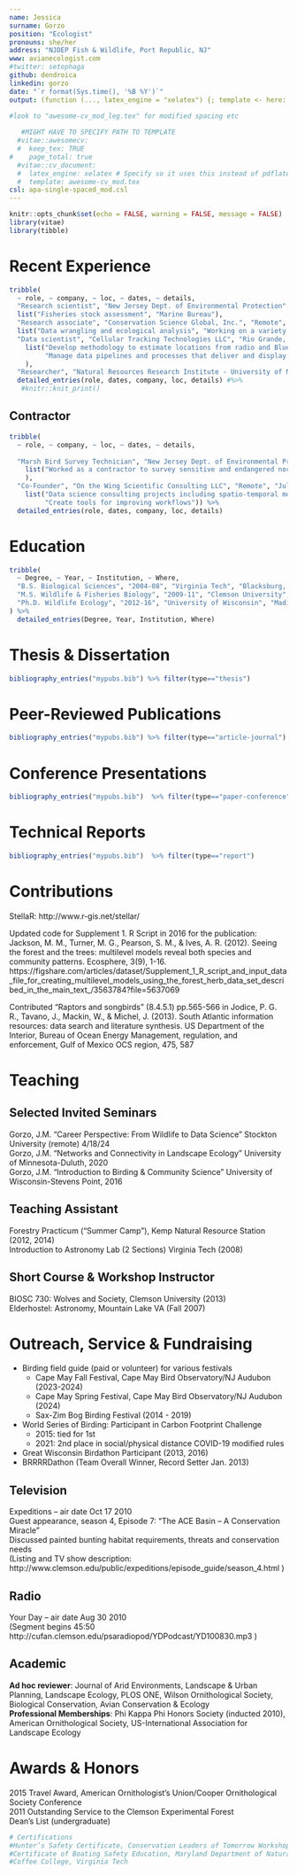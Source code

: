 ```yaml
---
name: Jessica
surname: Gorzo
position: "Ecologist"
pronouns: she/her
address: "NJDEP Fish & Wildlife, Port Republic, NJ"
www: avianecologist.com
#twitter: setophaga
github: dendroica
linkedin: gorzo
date: "`r format(Sys.time(), '%B %Y')`"
output: (function (..., latex_engine = "xelatex") {; template <- here::here("awesome-cvmod.tex"); vitae:::set_entry_formats(vitae:::awesome_cv_entries); vitae:::copy_supporting_files("awesomecv"); vitae::cv_document(..., template = template, latex_engine = latex_engine, keep_tex = TRUE)})

#look to "awesome-cv_mod_leg.tex" for modified spacing etc
 
   #MIGHT HAVE TO SPECIFY PATH TO TEMPLATE
  #vitae::awesomecv:
  #  keep_tex: TRUE
#    page_total: true
  #vitae::cv_document:
  #  latex_engine: xelatex # Specify so it uses this instead of pdflatex
  #  template: awesome-cv_mod.tex 
csl: apa-single-spaced_mod.csl
---
```


```r
knitr::opts_chunk$set(echo = FALSE, warning = FALSE, message = FALSE)
library(vitae)
library(tibble)
```

# Recent Experience

```r
tribble(
  ~ role, ~ company, ~ loc, ~ dates, ~ details,
  "Research scientist", "New Jersey Dept. of Environmental Protection", "Port Republic, NJ", "Jan. 2025 - Present",
  list("Fisheries stock assessment", "Marine Bureau"),
  "Research associate", "Conservation Science Global, Inc.", "Remote", "Mar. 2024 - Dec. 2024",
  list("Data wrangling and ecological analysis", "Working on a variety of projects to complete grant goals and produce required deliverables"),
  "Data scientist", "Cellular Tracking Technologies LLC", "Rio Grande, NJ", "Jul. 2020 - Dec. 2024", 
    list("Develop methodology to estimate locations from radio and Bluetooth signals from wildlife telemetry devices",
         "Manage data pipelines and processes that deliver and display data via web interfaces"
    ),
  "Researcher", "Natural Resources Research Institute - University of Minnesota", "Duluth, MN", "Aug. 2016 - Jun. 2020", list("Landscape Ecologist", "NSF Macrosystems Grant postdoc")) %>% 
  detailed_entries(role, dates, company, loc, details) #%>%
   #knitr::knit_print()
```

## Contractor 

```r
tribble(
  ~ role, ~ company, ~ loc, ~ dates, ~ details,
  
  "Marsh Bird Survey Technician", "New Jersey Dept. of Environmental Protection", "Tuckahoe, NJ", "Summer 2021, 2024", 
    list("Worked as a contractor to survey sensitive and endangered noctural avian species via boat transects", "Solely by-ear bird identification required for night surveys"
    ),
  "Co-Founder", "On the Wing Scientific Consulting LLC", "Remote", "Jul. 2018 - Present", 
    list("Data science consulting projects including spatio-temporal modeling", 
         "Create tools for improving workflows")) %>% 
  detailed_entries(role, dates, company, loc, details)
```

# Education

```r
tribble(
  ~ Degree, ~ Year, ~ Institution, ~ Where,
  "B.S. Biological Sciences", "2004-08", "Virginia Tech", "Blacksburg, VA",
  "M.S. Wildlife & Fisheries Biology", "2009-11", "Clemson University", "Clemson, SC",
  "Ph.D. Wildlife Ecology", "2012-16", "University of Wisconsin", "Madison, WI"
) %>%
  detailed_entries(Degree, Year, Institution, Where)
```
# Thesis & Dissertation
```r
bibliography_entries("mypubs.bib") %>% filter(type=="thesis")
```

# Peer-Reviewed Publications

```r
bibliography_entries("mypubs.bib") %>% filter(type=="article-journal")
```

# Conference Presentations
```r
bibliography_entries("mypubs.bib")  %>% filter(type=="paper-conference")
```
# Technical Reports
```r
bibliography_entries("mypubs.bib")  %>% filter(type=="report")
```

# Contributions  
StellaR: http://www.r-gis.net/stellar/

Updated code for Supplement 1. R Script in 2016 for the publication: Jackson, M. M., Turner, M. G., Pearson, S. M., & Ives, A. R. (2012). Seeing the forest and the trees: multilevel models reveal both species and community patterns. Ecosphere, 3(9), 1-16. https://figshare.com/articles/dataset/Supplement_1_R_script_and_input_data_file_for_creating_multilevel_models_using_the_forest_herb_data_set_described_in_the_main_text_/3563784?file=5637069

Contributed “Raptors and songbirds” (8.4.5.1) pp.565-566 in Jodice, P. G. R., Tavano, J., Mackin, W., & Michel, J. (2013). South Atlantic information resources: data search and literature synthesis. US Department of the Interior, Bureau of Ocean Energy Management, regulation, and enforcement, Gulf of Mexico OCS region, 475, 587

# Teaching
## Selected Invited Seminars
Gorzo, J.M. "Career Perspective: From Wildlife to Data Science" Stockton University (remote) 4/18/24  
Gorzo, J.M. "Networks and Connectivity in Landscape Ecology" University of Minnesota-Duluth, 2020  
Gorzo, J.M. "Introduction to Birding & Community Science" University of Wisconsin-Stevens Point, 2016  

## Teaching Assistant  

Forestry Practicum ("Summer Camp"), Kemp Natural Resource Station (2012, 2014)  
Introduction to Astronomy Lab (2 Sections) Virginia Tech (2008)  

## Short Course & Workshop Instructor    
BIOSC 730: Wolves and Society, Clemson University (2013)  
Elderhostel: Astronomy, Mountain Lake VA (Fall 2007)

# Outreach, Service & Fundraising
* Birding field guide (paid or volunteer) for various festivals
    * Cape May Fall Festival, Cape May Bird Observatory/NJ Audubon (2023-2024)
    * Cape May Spring Festival, Cape May Bird Observatory/NJ Audubon (2024)
    * Sax-Zim Bog Birding Festival (2014 - 2019)
* World Series of Birding: Participant in Carbon Footprint Challenge
    * 2015: tied for 1st
    * 2021: 2nd place in social/physical distance COVID-19 modified rules
* Great Wisconsin Birdathon Participant (2013, 2016)
* BRRRRDathon (Team Overall Winner, Record Setter Jan. 2013)  

## Television  
Expeditions – air date Oct 17 2010  
Guest appearance, season 4, Episode 7: “The ACE Basin – A Conservation Miracle”  
Discussed painted bunting habitat requirements, threats and conservation needs  
(Listing and TV show description:  
http://www.clemson.edu/public/expeditions/episode_guide/season_4.html )  

## Radio
Your Day – air date Aug 30 2010  
(Segment begins 45:50 http://cufan.clemson.edu/psaradiopod/YDPodcast/YD100830.mp3 )  

## Academic
**Ad hoc reviewer**: Journal of Arid Environments, Landscape & Urban Planning, Landscape Ecology, PLOS ONE, Wilson Ornithological Society, Biological Conservation, Avian Conservation & Ecology  
**Professional Memberships**: Phi Kappa Phi Honors Society (inducted 2010), American Ornithological Society, US-International Association for Landscape Ecology

# Awards & Honors  
2015 Travel Award, American Ornithologist's Union/Cooper Ornithological Society Conference  
2011 Outstanding Service to the Clemson Experimental Forest  
Dean’s List (undergraduate)  

```r
# Certifications  
#Hunter’s Safety Certificate, Conservation Leaders of Tomorrow Workshop GA 2010  
#Certificate of Boating Safety Education, Maryland Department of Natural Resources  
#Coffee College, Virginia Tech  
```
